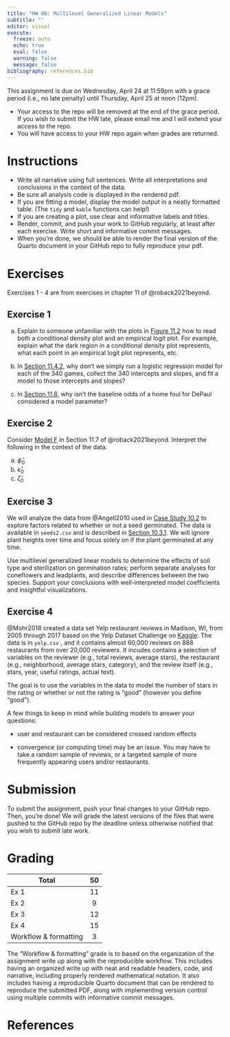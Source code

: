 ```yaml
---
title: "HW 06: Multilevel Generalized Linear Models"
subtitle: ""
editor: visual
execute:
  freeze: auto
  echo: true
  eval: false
  warning: false
  message: false
bibliography: references.bib
---
```


::: callout-important
This assignment is due on Wednesday, April 24 at 11:59pm with a grace period (i.e., no late penalty) until Thursday, April 25 at noon (12pm).

-   Your access to the repo will be removed at the end of the grace period. If you wish to submit the HW late, please email me and I will extend your access to the repo.
-   You will have access to your HW repo again when grades are returned.
:::

# Instructions

-   Write all narrative using full sentences. Write all interpretations and conclusions in the context of the data.
-   Be sure all analysis code is displayed in the rendered pdf.
-   If you are fitting a model, display the model output in a neatly formatted table. (The `tidy` and `kable` functions can help!)
-   If you are creating a plot, use clear and informative labels and titles.
-   Render, commit, and push your work to GitHub regularly, at least after each exercise. Write short and informative commit messages.
-   When you’re done, we should be able to render the final version of the Quarto document in your GitHub repo to fully reproduce your pdf.

# Exercises

::: callout-note
Exercises 1 - 4 are from exercises in chapter 11 of @roback2021beyond.
:::

## Exercise 1

a.  Explain to someone unfamiliar with the plots in [Figure 11.2](https://bookdown.org/roback/bookdown-BeyondMLR/ch-GLMM.html#fig:gmu-cdelogitmat1) how to read both a conditional density plot and an empirical logit plot. For example, explain what the dark region in a conditional density plot represents, what each point in an empirical logit plot represents, etc. <!--# Ex2 in Section 11.10.1-->

b.  In [Section 11.4.2](https://bookdown.org/roback/bookdown-BeyondMLR/ch-GLMM.html#twostage-glmm), why don’t we simply run a logistic regression model for each of the 340 games, collect the 340 intercepts and slopes, and fit a model to those intercepts and slopes? <!--# Ex 4 in Section 11.10.1-->

c.  In [Section 11.8](https://bookdown.org/roback/bookdown-BeyondMLR/ch-GLMM.html#estimatedRE), why isn’t the baseline odds of a home foul for DePaul considered a model parameter?

## Exercise 2 

Consider [Model F](https://bookdown.org/roback/bookdown-BeyondMLR/ch-GLMM.html#sec:finalmodel-glmm) in Section 11.7 of @roback2021beyond. Interpret the following in the context of the data.

a.  $\hat{\phi}_0$
b.  $\hat{\kappa}_0$
c.  $\hat{\zeta}_0$

## Exercise 3

<!--# Ex 2 in Section 11.10.-->

We will analyze the data from @Angell2010 used in [Case Study 10.2](#0) to explore factors related to whether or not a seed germinated. The data is available in `seeds2.csv` and is described in [Section 10.3.1](#0). We will ignore plant heights over time and focus solely on if the plant germinated at any time.

Use multilevel generalized linear models to determine the effects of soil type and sterilization on germination rates; perform separate analyses for coneflowers and leadplants, and describe differences between the two species. Support your conclusions with well-interpreted model coefficients and insightful visualizations.

## Exercise 4

<!--# Ex 4 in Section 11.10.2-->

@Mohr2018 created a data set Yelp restaurant reviews in Madison, WI, from 2005 through 2017 based on the Yelp Dataset Challenge on [Kaggle](https://www.kaggle.com/yelp-dataset/yelp-dataset). The data is in `yelp.csv` , and it contains almost 60,000 reviews on 888 restaurants from over 20,000 reviewers. It incudes contains a selection of variables on the reviewer (e.g., total reviews, average stars), the restaurant (e.g., neighborhood, average stars, category), and the review itself (e.g., stars, year, useful ratings, actual text).

The goal is to use the variables in the data to model the number of stars in the rating or whether or not the rating is "good" (however you define "good").

::: callout-tip
A few things to keep in mind while building models to answer your questions:

-   user and restaurant can be considered crossed random effects

-   convergence (or computing time) may be an issue. You may have to take a random sample of reviews, or a targeted sample of more frequently appearing users and/or restaurants.
:::

# Submission

To submit the assignment, push your final changes to your GitHub repo. Then, you're done! We will grade the latest versions of the files that were pushed to the GitHub repo by the deadline unless otherwise notified that you wish to submit late work.

# Grading

| **Total**             | **50** |
|-----------------------|:------:|
| Ex 1                  |   11   |
| Ex 2                  |   9    |
| Ex 3                  |   12   |
| Ex 4                  |   15   |
| Workflow & formatting |   3    |

The "Workflow & formatting" grade is to based on the organization of the assignment write up along with the reproducible workflow. This includes having an organized write up with neat and readable headers, code, and narrative, including properly rendered mathematical notation. It also includes having a reproducible Quarto document that can be rendered to reproduce the submitted PDF, along with implementing version control using multiple commits with informative commit messages.

# References
